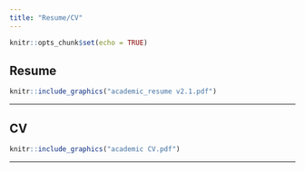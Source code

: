 ```yaml
---
title: "Resume/CV"
---
```


```r
knitr::opts_chunk$set(echo = TRUE)
```

## Resume

```r
knitr::include_graphics("academic_resume v2.1.pdf")
```

***

## CV

```r
knitr::include_graphics("academic CV.pdf")
```

***